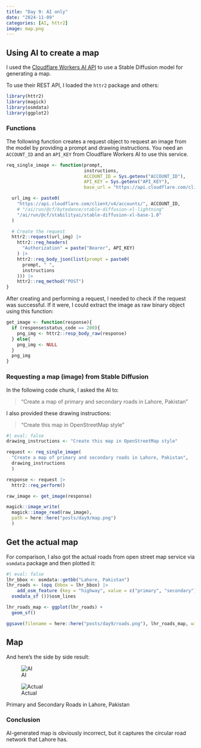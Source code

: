 ```yaml
---
title: "Day 9: AI only"
date: "2024-11-09"
categories: [AI, httr2]
image: map.png
---
```


## Using AI to create a map

I used the [Cloudflare Workers AI API](https://developers.cloudflare.com/workers-ai/models/stable-diffusion-xl-base-1.0/) to use a Stable Diffusion model for generating a map.

To use their REST API, I loaded the `httr2` package and others:

```r
library(httr2)
library(magick)
library(osmdata)
library(ggplot2)
```

### Functions

The following function creates a request object to request an image from the model by providing a prompt and drawing instructions. You need an `ACCOUNT_ID` and an `API_KEY` from Cloudflare Workers AI to use this service.

```r
req_single_image <- function(prompt,
                             instructions,
                             ACCOUNT_ID = Sys.getenv("ACCOUNT_ID"),
                             API_KEY = Sys.getenv("API_KEY"),
                             base_url = "https://api.cloudflare.com/client/v4/accounts/"){

  url_img <- paste0(
    "https://api.cloudflare.com/client/v4/accounts/", ACCOUNT_ID, 
    # "/ai/run/@cf/bytedance/stable-diffusion-xl-lightning"
    "/ai/run/@cf/stabilityai/stable-diffusion-xl-base-1.0"
  )

  # Create the request
  httr2::request(url_img) |>
    httr2::req_headers(
      "Authorization" = paste("Bearer", API_KEY)
    ) |>
    httr2::req_body_json(list(prompt = paste0(
      prompt, " ",
      instructions
    ))) |>
    httr2::req_method("POST")
}
```

After creating and performing a request, I needed to check if the request was successful. If it were, I could extract the image as raw binary object using this function:

```r
get_image <- function(response){
  if (response$status_code == 200){
    png_img <- httr2::resp_body_raw(response)
  } else{
    png_img <- NULL
  }
  png_img
}
```

### Requesting a map (image) from Stable Diffusion

In the following code chunk, I asked the AI to: 

> "Create a map of primary and secondary roads in Lahore, Pakistan"  

I also provided these drawing instructions:  

> "Create this map in OpenStreetMap style"

```r
#| eval: false
drawing_instructions <- "Create this map in OpenStreetMap style"

request <- req_single_image(
  "Create a map of primary and secondary roads in Lahore, Pakistan", 
  drawing_instructions
  )

response <- request |> 
  httr2::req_perform()

raw_image <- get_image(response)

magick::image_write(
  magick::image_read(raw_image),
  path = here::here("posts/day9/map.png")
  )
```


## Get the actual map

For comparison, I also got the actual roads from open street map service via `osmdata` package and then plotted it:

```r
#| eval: false
lhr_bbox <- osmdata::getbb("Lahore, Pakistan")
lhr_roads <- (opq (bbox = lhr_bbox) |> 
    add_osm_feature (key = "highway", value = c("primary", "secondary")) |> 
  osmdata_sf ())$osm_lines

lhr_roads_map <- ggplot(lhr_roads) + 
  geom_sf()

ggsave(filename = here::here("posts/day9/roads.png"), lhr_roads_map, width = 5, height = 5, units = "in")
```


## Map

And here's the side by side result: 

::: {#fig-roads layout-ncol=2}

![AI](map.png){#fig-ai}

![Actual](roads.png){#fig-actual}

Primary and Secondary Roads in Lahore, Pakistan
:::

### Conclusion

AI-generated map is obviously incorrect, but it captures the circular road network that Lahore has.